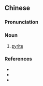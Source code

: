 {{also|黄铁矿}}
==Chinese==
{{zh-forms|s=黄铁矿|type=21}}

===Pronunciation===
{{zh-pron
|m=huángtiěkuàng
|cat=n
}}

===Noun===
{{zh-noun}}

# [[pyrite]]

===References===
* {{pedialite|黃鐵礦|lang=zh}}
* {{pedialite|pyrite}}
* {{cite-book
|last=Wu
|first=Jingrong (ed.)
|authorlink=
|coauthors=
|year=1985
|title=The Pinyin CHINESE-ENGLISH DICTIONARY
|publisher=The Commercial Press
|location=Beijing, Hong Kong
|isbn=0471867969
}}